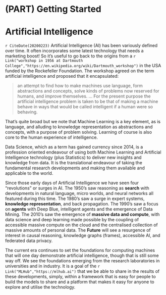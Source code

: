 <!-- 

Time-stamp: <Sunday 2021-03-21 15:39:09 AEDT Graham Williams>

Free and Open Source Software Survival Guide

LICENSE

Author: Graham.Williams@togaware.com
License: Creative Commons Attribution License 4.0 International
Reference: https://creativecommons.org/licenses/by/4.0/
Copyright: (c) Graham.Williams@togaware.com

You are free to Share (copy and redistribute the material in any
medium or format) and Adapt (remix, transform, and build upon the
material for any purpose, even commercially), under the following
terms of Attribution (you must give appropriate credit, provide a
link to the license, and indicate if changes were made and you may
do so in any reasonable manner, but not in any way that suggests the
licensor endorses you or your use) and No Additional Restrictions
(You may not apply legal terms or technological measures that
legally restrict others from doing anything the license permits.

-->

# (PART) Getting Started {-}

# Artificial Intelligence {#ai}

`r CiteDate(20200223)` Artificial Intelligence (AI) has been variously
defined over time. It often incorporates some latest technology that
needs a marketing boost! So it's useful to go back to the origins from
a `r Link("workshop in 1956 at Dartmouth
College","https://en.wikipedia.org/wiki/Dartmouth_workshop")` in the
USA funded by the Rockefeller Foundation. The workshop agreed on the
term artificial intelligence and proposed that it encapsulated:

> an attempt to find how to make machines use language, form
	abstractions and concepts, solve kinds of problems now reserved for
	humans, and improve themselves. …  For the present purpose the
	artificial intelligence problem is taken to be that of making a
	machine behave in ways that would be called intelligent if a human
	were so behaving.

That's quite broad but we note that Machine Learning is a key element,
as is language, and alluding to knowledge representation as
abstractions and concepts, with a purpose of problem solving.
Learning of course is also core to the human experience of
intelligence.

Data Science, which as a term has gained currency since 2014, is a
profession oriented endeavour of using both Machine Learning and
Artificial Intelligence technology (plus Statistics) to deliver new
insights and knowledge from data. It is the translational endeavour of
taking the fundamental research developments and making them available
and applicable to the world.

Since those early days of Artificial Intelligence we have seen four
"revolutions" or surges in AI.  The 1950's saw reasoning as **search**
with developments in natural language, micro worlds, and neural
networks all featured during this time. The 1980's saw a surge in
expert systems, **knowledge representation**, and back
propagation. The 1990's saw a focus on **agents** with Deep Blue,
intelligent agents and the emergence of Data Mining.  The 2010's saw
the emergence of **massive data and compute**, with data science and
deep learning made possible by the coupling of accessible massive
compute on the cloud and the centralised collection of massive amounts
of personal data.  The **Future** will see a resurgence of interest in
causal reasoning, knowledge graphs (frames), accessible AI, and
federated data privacy.

The current era continues to set the foundations for computing
machines that will one day demonstrate artificial intelligence, though
that is still some way off. We see the foundations emerging from the
research laboratories in universities and in industry. It is a goal of
the `r Link("MLHub","https://mlhub.ai")` that we be able to share in
the results of these developments, simply, within a framework that is
easy for people to build the models to share and a platform that makes
it easy for anyone to explore and utilise the technology.

